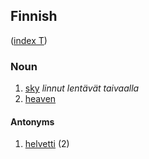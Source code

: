 ==Finnish==
([[Wiktionary:Finnish_index_t|index T]])

===Noun===

# [[sky]] ''linnut lentävät taivaalla''
# [[heaven]]

====Antonyms====

# [[helvetti]] (2)